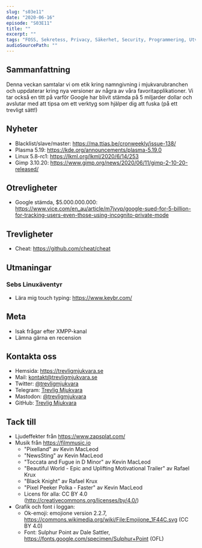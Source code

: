 ```yaml
---
slug: "s03e11"
date: "2020-06-16"
episode: "S03E11"
title: ""
excerpt: "" 
tags: "FOSS, Sekretess, Privacy, Säkerhet, Security, Programmering, Utveckling, RaspberryPi, PinePhone, Technology, Linux, Open Source, git, vim, blacklist, blocklist, GitHub, Plasma, Gimp, inkognito, Cheat, touch typing, Linus Torvalds, Matrix, XMPP"
audioSourcePath: ""
---
```


## Sammanfattning
Denna veckan samtalar vi om etik kring namngivning i mjukvarubranchen och uppdaterar kring nya versioner av några av våra favoritapplikationer. Vi tar också en titt på varför Google har blivit stämda på 5 miljarder dollar och avslutar med att tipsa om ett verktyg som hjälper dig att fuska (på ett trevligt sätt!)

## Nyheter
- Blacklist/slave/master: https://ma.ttias.be/cronweekly/issue-138/ 
- Plasma 5.19: https://kde.org/announcements/plasma-5.19.0
- Linux 5.8-rc1: https://lkml.org/lkml/2020/6/14/253
- Gimp 3.10.20: https://www.gimp.org/news/2020/06/11/gimp-2-10-20-released/

## Otrevligheter
- Google stämda, $5.000.000.000: https://www.vice.com/en_au/article/m7jvvp/google-sued-for-5-billion-for-tracking-users-even-those-using-incognito-private-mode

## Trevligheter
- Cheat: https://github.com/cheat/cheat

## Utmaningar

### Sebs Linuxäventyr
- Lära mig touch typing: https://www.keybr.com/ 

## Meta
- Isak frågar efter XMPP-kanal
- Lämna gärna en recension

## Kontakta oss

- Hemsida: https://trevligmjukvara.se
- Mail: kontakt@trevligmjukvara.se
- Twitter: [@trevligmjukvara](https://twitter.com/trevligmjukvara)
- Telegram: [Trevlig Mjukvara](https://t.me/trevligmjukvara)
- Mastodon: [@trevligmjukvara](https://mastodon.linuxkompis.se/@trevligmjukvara)
- GitHub: [Trevlig Mjukvara](https://github.com/trevligmjukvara)

## Tack till

- Ljudeffekter från https://www.zapsplat.com/
- Musik från https://filmmusic.io
  - "Pixelland" av Kevin MacLeod
  - "NewsSting" av Kevin MacLeod
  - "Toccata and Fugue in D Minor" av Kevin MacLeod
  - "Beautiful World - Epic and Uplifting Motivational Trailer" av Rafael Krux
  - "Black Knight" av Rafael Krux
  - "Pixel Peeker Polka - Faster" av Kevin MacLeod
  - Licens för alla: CC BY 4.0 (http://creativecommons.org/licenses/by/4.0/)
- Grafik och font i loggan:
  - Ok-emoji: emojione version 2.2.7, https://commons.wikimedia.org/wiki/File:Emojione_1F44C.svg (CC BY 4.0)
  - Font: Sulphur Point av Dale Sattler, https://fonts.google.com/specimen/Sulphur+Point (OFL)
